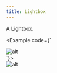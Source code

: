 ```yaml
---
title: Lightbox
---
```


<ComponentHeader name="Lightbox">
  <Atrium slot="pills" label="a-blur" href="/atrium/elements/a-blur" />
  <Atrium slot="pills" label="Button" href="/atrium/components/button" />

  A Lightbox.
</ComponentHeader>

<Example code={`
<Lightbox>
  <div class="h-[500px] w-full flex-none p-2">
    <img
      class="h-full w-full bg-zinc-400 object-cover"
      src="https://picsum.photos/900/480"
      alt="alt"
      loading="lazy"
    />
  </div>
</Lightbox>
`}>
  <Lightbox client:only="vue">
    <div class="max-h-[600px] w-full flex-none p-2 touch-none">
      <a-pinch-zoom min-scale="0.5">
        <img
          class="h-full w-full bg-zinc-400 object-cover"
          src="https://picsum.photos/900/480"
          alt="alt"
          loading="lazy"
        />
      </a-pinch-zoom>
    </div>
  </Lightbox>
</Example>

